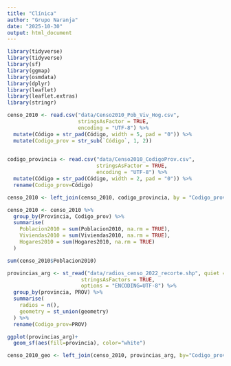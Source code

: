 ---
title: "Clínica"
author: "Grupo Naranja"
date: "2025-10-30"
output: html_document
---

```{r}

library(tidyverse)
library(tidyverse)
library(sf)
library(ggmap)
library(osmdata)
library(dplyr)
library(leaflet)
library(leaflet.extras)
library(stringr)

```


```{r}

censo_2010 <- read.csv("data/Censo2010_Pob_Viv_Hog.csv",
                       stringsAsFactor = TRUE,
                       encoding = "UTF-8") %>% 
  mutate(Código = str_pad(Código, width = 5, pad = "0")) %>% 
  mutate(Codigo_prov = str_sub(`Código`, 1, 2))
  
```

```{r}

codigo_provincia <- read.csv("data/Censo2010_CodigoProv.csv",
                             stringsAsFactor = TRUE,
                             encoding = "UTF-8") %>%
  mutate(Código = str_pad(Código, width = 2, pad = "0")) %>%
  rename(Codigo_prov=Código)
```

```{r}

censo_2010 <- left_join(censo_2010, codigo_provincia, by = "Codigo_prov")

```


```{r}

censo_2010 <- censo_2010 %>%
  group_by(Provincia, Codigo_prov) %>% 
  summarise(
    Poblacion2010 = sum(Poblacion2010, na.rm = TRUE),
    Viviendas2010 = sum(Viviendas2010, na.rm = TRUE),
    Hogares2010 = sum(Hogares2010, na.rm = TRUE)
  )
```
```{r}

sum(censo_2010$Poblacion2010)

```

```{r}

provincias_arg <- st_read("data/radios_censo_2022_recorte.shp", quiet = TRUE,
                        stringsAsFactors = TRUE,
                        options = "ENCODING=UTF-8") %>% 
  group_by(provincia, PROV) %>%
  summarise(
    radios = n(),
    geometry = st_union(geometry)
  ) %>% 
  rename(Codigo_prov=PROV)

```

```{r}

ggplot(provincias_arg)+
  geom_sf(aes(fill=provincia), color="white")


```



```{r}

censo_2010_geo <- left_join(censo_2010, provincias_arg, by="Codigo_prov")

```

